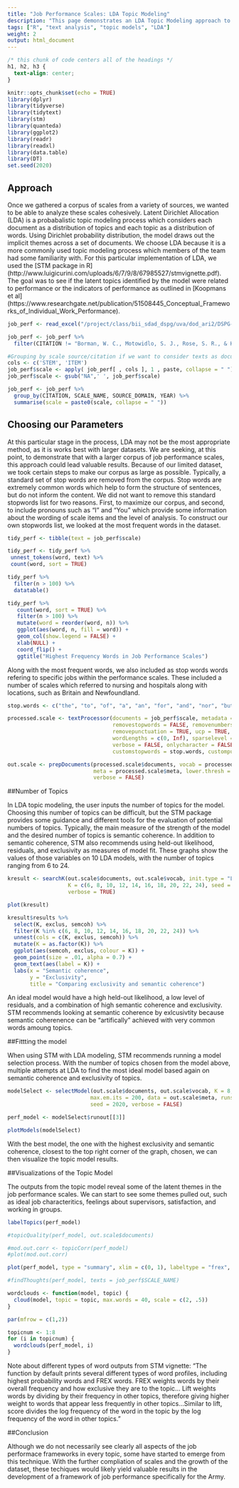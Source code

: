 ```yaml
---
title: "Job Performance Scales: LDA Topic Modeling"
description: "This page demonstrates an LDA Topic Modeling approach to our corpus."
tags: ["R", "text analysis", "topic models", "LDA"]
weight: 2
output: html_document
---
```

```css
/* this chunk of code centers all of the headings */
h1, h2, h3 {
  text-align: center;
}
```

```r
knitr::opts_chunk$set(echo = TRUE)
library(dplyr)
library(tidyverse)
library(tidytext)
library(stm)
library(quanteda)
library(ggplot2)
library(readr)
library(readxl)
library(data.table)
library(DT)
set.seed(2020)
```

## Approach

Once we gathered a corpus of scales from a variety of sources, we wanted to be able to analyze these scales cohesively. Latent Dirichlet Allocation (LDA) is a probabalistic topic modeling process which considers each document as a distribution of topics and each topic as a distribution of words. Using Dirichlet probability distribution, the model draws out the implicit themes across a set of documents. We choose LDA because it is a more commonly used topic modeling process which members of the team had some familiarity with. For this particular implementation of LDA, we used the [STM package in R] (http://www.luigicurini.com/uploads/6/7/9/8/67985527/stmvignette.pdf). The goal was to see if the latent topics identified by the model were related to performance or the indicators of performance as outlined in [Koopmans et al] (https://www.researchgate.net/publication/51508445_Conceptual_Frameworks_of_Individual_Work_Performance).  

```r

job_perf <- read_excel("/project/class/bii_sdad_dspg/uva/dod_ari2/DSPG-ARI2 -- Performance Item and Scale Database.xlsx",  sheet = "Performance Items")

job_perf <- job_perf %>%
  filter(CITATION != "Borman, W. C., Motowidlo, S. J., Rose, S. R., & Hanser, L. M. (1987). Development of a Model of Soldier Effectiveness: Retranslation Materials and Results. HUMAN RESOURCES RESEARCH ORGANIZATION ALEXANDRIA VA.")

#Grouping by scale source/citation if we want to consider texts as documents
cols <- c('STEM', 'ITEM')
job_perf$scale <- apply( job_perf[ , cols ], 1 , paste, collapse = " ")
job_perf$scale <- gsub("NA",' ', job_perf$scale)

job_perf <- job_perf %>%
  group_by(CITATION, SCALE_NAME, SOURCE_DOMAIN, YEAR) %>%
  summarise(scale = paste0(scale, collapse = " "))
```

## Choosing our Parameters 
At this particular stage in the process, LDA may not be the most appropriate method, as it is works best with larger datasets. We are seeking, at this point, to demonstrate that with a larger corpus of job performance scales, this approach could lead valuable results. Because of our limited dataset, we took certain steps to make our corpus as large as possible. Typically, a standard set of stop words are removed from the corpus. Stop words are extremely common words which help to form the structure of sentences, but do not inform the content. We did not want to remove this standard stopwords list for two reasons. First, to maximize our corpus, and second, to include pronouns such as "I" and "You" which provide some information about the wording of scale items and the level of analysis. To construct our own stopwords list, we looked at the most frequent words in the dataset. 

```r
tidy_perf <- tibble(text = job_perf$scale)

tidy_perf <- tidy_perf %>%
 unnest_tokens(word, text) %>%
 count(word, sort = TRUE)

tidy_perf %>%
  filter(n > 100) %>%
  datatable()

tidy_perf %>%
   count(word, sort = TRUE) %>%
   filter(n > 100) %>%
   mutate(word = reorder(word, n)) %>%
   ggplot(aes(word, n, fill = word)) +
   geom_col(show.legend = FALSE) +
   xlab(NULL) +
   coord_flip() +
   ggtitle("Highest Frequency Words in Job Performance Scales")

``` 

Along with the most frequent words, we also included as stop words words refering to specific jobs within the performance scales. These included a number of scales which referred to nursing and hospitals along with locations, such as Britain and Newfoundland. 

```r

stop.words <- c("the", "to", "of", "a", "an", "for", "and", "nor", "but", "or", "yet", "so", "either", "or", "both", "if", "as", "than", "how", "that", "whatever", "which", "whichever", "where", "wherever", "it", "at", "like", "are", "from", "do", "andor", "goran", "nurse", "nursing", "nurses", "patient", "hospital", "newfoundland", "britain", "on", "patient", "patients", "in")

processed.scale <- textProcessor(documents = job_perf$scale, metadata = job_perf, lowercase = TRUE, 
                                 removestopwords = FALSE, removenumbers = TRUE,
                                 removepunctuation = TRUE, ucp = TRUE, stem = FALSE,
                                 wordLengths = c(0, Inf), sparselevel = 1, language = "en",
                                 verbose = FALSE, onlycharacter = FALSE, striphtml = FALSE,
                                 customstopwords = stop.words, custompunctuation = NULL, v1 = FALSE)

out.scale <- prepDocuments(processed.scale$documents, vocab = processed.scale$vocab,
                           meta = processed.scale$meta, lower.thresh = 0, upper.thresh = Inf, 
                           verbose = FALSE)

```

##Number of Topics

In LDA topic modeling, the user inputs the number of topics for the model. Choosing this number of topics can be difficult, but the STM package provides some guidance and different tools for the evaluation of potential numbers of topics. Typically, the main measure of the strength of the model and the desired number of topics is semantic coherence. In addition to semantic coherence, STM also recommends using held-out likelihood, residuals, and exclusivity as measures of model fit. These graphs show the values of those variables on 10 LDA models, with the number of topics ranging from 6 to 24. 


```r

kresult <- searchK(out.scale$documents, out.scale$vocab, init.type = "LDA", 
                   K = c(6, 8, 10, 12, 14, 16, 18, 20, 22, 24), seed = 2020, data = out.scale$meta, 
                   verbose = TRUE) 

```

```r
plot(kresult) 

kresult$results %>%
  select(K, exclus, semcoh) %>%
  filter(K %in% c(6, 8, 10, 12, 14, 16, 18, 20, 22, 24)) %>%
  unnest(cols = c(K, exclus, semcoh)) %>%
  mutate(K = as.factor(K)) %>%
  ggplot(aes(semcoh, exclus, colour = K)) +
  geom_point(size = .01, alpha = 0.7) +
  geom_text(aes(label = K)) +
  labs(x = "Semantic coherence",
       y = "Exclusivity",
       title = "Comparing exclusivity and semantic coherence")

```


An ideal model would have a high held-out likelihood, a low level of residuals, and a combination of high semantic coherence and exclusivity. STM recommends looking at semantic coherence by exlcusivtity because semantic coherenence can be "artifically" achieved with very common words amoung topics. 

##Fittting the model

When using STM with LDA modeling, STM recommends running a model selection process. With the number of topics chosen from the model above, multiple attempts at LDA to find the most ideal model based again on semantic coherence and exclusivity of topics. 

```r

modelSelect <- selectModel(out.scale$documents, out.scale$vocab, K = 8,
                          max.em.its = 200, data = out.scale$meta, runs = 20, init.type = "LDA", 
                          seed = 2020, verbose = FALSE)

perf_model <- modelSelect$runout[[3]] 

```

```r
plotModels(modelSelect)
```

With the best model, the one with the highest exclusivity and semantic coherence, closest to the top right corner of the graph, chosen, we can then visualize the topic model results. 

##Visualizations of the Topic Model

The outputs from the topic model reveal some of the latent themes in the job performance scales. We can start to see some themes pulled out, such as ideal job characteritics, feelings about supervisors, satisfaction, and working in groups. 


```r

labelTopics(perf_model)

#topicQuality(perf_model, out.scale$documents)

#mod.out.corr <- topicCorr(perf_model)
#plot(mod.out.corr)

plot(perf_model, type = "summary", xlim = c(0, 1), labeltype = "frex", n = 5)

#findThoughts(perf_model, texts = job_perf$SCALE_NAME)

wordclouds <- function(model, topic) {
  cloud(model, topic = topic, max.words = 40, scale = c(2, .5))
}

par(mfrow = c(1,2))

topicnum <- 1:8
for (i in topicnum) {
  wordclouds(perf_model, i)
}

```
Note about different types of word outputs from STM vignette: "The function by default prints several different types of word profiles, including highest probability words and FREX words. FREX weights words by their overall frequency and how exclusive they are to the topic... Lift weights words by dividing by their frequency in other topics, therefore giving higher weight to words that appear less frequently in other topics...Similar to lift, score divides the log frequency of the word in the topic by the log frequency of the word in other topics."

##Conclusion

Although we do not necessarily see clearly all aspects of the job performace frameworks in every topic, some have started to emerge from this technique. With the further compliation of scales and the growth of the dataset, these techiques would likely yield valuable results in the development of a framework of job performance specifically for the Army. 


